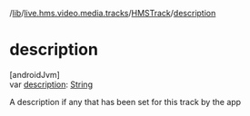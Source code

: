 /[lib](/api-reference/android/v2/home/content)/[live.hms.video.media.tracks](../index)/[HMSTrack](index)/[description](description)

# description

[androidJvm]\
var [description](description): [String](https://kotlinlang.org/api/latest/jvm/stdlib/kotlin/-string/index.html)

A description if any that has been set for this track by the app
